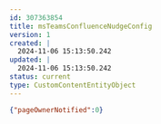 ---
id: 307363854
title: msTeamsConfluenceNudgeConfig
version: 1
created: |
  2024-11-06 15:13:50.242
updated: |
  2024-11-06 15:13:50.242
status: current
type: CustomContentEntityObject
---

```json
{"pageOwnerNotified":0}
```
